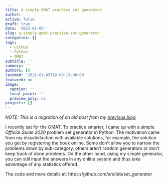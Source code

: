 ```yaml
---
title: A simple GMAT practice set generator
author: 
active: false
draft: true
date: '2022-01-05'
slug: a-simple-gmat-practice-set-generator
categories: []
tags:
  - GitHub
  - Python
  - GMAT
subtitle: ''
summary: ''
authors: []
lastmod: '2022-01-05T18:09:13-08:00'
featured: no
image:
  caption: ''
  focal_point: ''
  preview_only: no
projects: []
---
```


*NOTE: This is a migration of an old post from my [previous blog](https://andleb1.wordpress.com/2020/03/08/a-simple-gmat-practice-set-generator/)*

I recently sat for the GMAT. To practice smarter, I came up with a simple *Official Guide 2020* problem set generator in Python.
The motivation came from my dissatisfaction with available solutions, for example, the solution you get by registering the book online.
Some don’t allow you to narrow the problems down by sub-category, others aren’t random generators or don’t keep track of done problems.
On the other hand, using my simple generator, you can still input the answers in any online system and thus take advantage of any statistics offered.

The code and more details at: https://github.com/andleb/set_generator